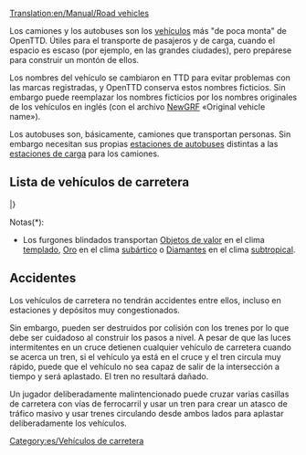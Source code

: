 [[Translation:en/Manual/Road vehicles]]
{{es/Tabla de contenido}}

Los camiones y los autobuses son los [[es/Manual/Vehículos|vehículos]] más "de poca monta" de OpenTTD. Útiles para el transporte de pasajeros y de carga, cuando el espacio es escaso (por ejemplo, en las grandes ciudades), pero prepárese para construir un montón de ellos.

Los nombres del vehículo se cambiaron en TTD para evitar problemas con las marcas registradas, y OpenTTD conserva estos nombres ficticios. Sin embargo puede reemplazar los nombres ficticios por los nombres originales de los vehículos en inglés (con el archivo [[es/Manual/NewGRF|NewGRF]] «Original vehicle name»).

Los autobuses son, básicamente, camiones que transportan personas. Sin embargo necesitan sus propias [[es/Manual/Estaciones para vehículos de carretera#estaciones-de-autobuses|estaciones de autobuses]] distintas a las [[es/Manual/Estaciones para vehículos de carretera#estaciones-de-carga-es|estaciones de carga]] para los camiones.

==Lista de vehículos de carretera==

{{es/Tabla de vehículos/Encabezado}}
{{en/VehicleTable/Header|Pasajeros y correo}}
{{en/VehicleTable/Row|
*[[es/Manual/Base Set/Road Vehicles/Autobuses|Autobuses]]
*[[es/Manual/Base Set/Road Vehicles/Camiones de Correo|Camiones de correo]]
|
*[[es/Manual/Base Set/Road Vehicles/Autobuses|Autobuses]]
*[[es/Manual/Base Set/Road Vehicles/Camiones de Correo|Camiones de correo]]
|
*[[es/Manual/Base Set/Road Vehicles/Autobuses|Autobuses]]
*[[es/Manual/Base Set/Road Vehicles/Camiones de Correo|Camiones de correo]]
|
*[[es/Manual/Base Set/Road Vehicles/Autobuses|Autobuses]]
*[[es/Manual/Base Set/Road Vehicles/Camiones de Correo|Camiones de correo]]
}}
{{en/VehicleTable/Header|Cargas comunes}}
{{en/VehicleTable/Row|
*[[es/Manual/Base Set/Road Vehicles/Cisternas de Petróleo|Cisternas de petróleo]]
*[[es/Manual/Base Set/Road Vehicles/Camiones de Mercancías|Camiones de mercancías]]
*[[es/Manual/Base Set/Road Vehicles/Camiones Graneros|Camiones graneros]]
*[[es/Manual/Base Set/Road Vehicles/Camiones de Ganado|Camiones de ganado]]
*[[es/Manual/Base Set/Road Vehicles/Camiones Madereros|Camiones madereros]]
|
*[[es/Manual/Base Set/Road Vehicles/Cisternas de Petróleo|Cisternas de petróleo]]
*[[es/Manual/Base Set/Road Vehicles/Camiones de Mercancías|Camiones de mercancías]]
*[[es/Manual/Base Set/Road Vehicles/Camiones Graneros|Camiones graneros]]
*[[es/Manual/Base Set/Road Vehicles/Camiones de Ganado|Camiones de ganado]]
*[[es/Manual/Base Set/Road Vehicles/Camiones Madereros|Camiones madereros]]
|
*[[es/Manual/Base Set/Road Vehicles/Cisternas de Petróleo|Cisternas de petróleo]]
*[[es/Manual/Base Set/Road Vehicles/Camiones de Mercancías|Camiones de mercancías]]
*[[es/Manual/Base Set/Road Vehicles/Camiones Graneros|Camiones graneros]]
*-
*[[es/Manual/Base Set/Road Vehicles/Camiones Madereros|Camiones madereros]]
|
*[[es/Manual/Base Set/Road Vehicles/Camiones de Cola|Camiones de cola]]
*[[es/Manual/Base Set/Road Vehicles/Camiones de Dulces|Camiones de dulces]]
*[[es/Manual/Base Set/Road Vehicles/Furgones de Juguetes|Furgones de juguetes]]
*[[es/Manual/Base Set/Road Vehicles/Camiones de Pilas|Camiones de pilas]]
*[[es/Manual/Base Set/Road Vehicles/Camiones de Algodón de Azúcar|Camiones de algodón de azúcar]]
}}
{{en/VehicleTable/Header|Cargas parecidas}}
{{en/VehicleTable/Row|
*[[es/Manual/Base Set/Road Vehicles/Furgones Blindados|Furgones blindados]]*
*[[es/Manual/Base Set/Road Vehicles/Camiones Carboneros|Camiones carboneros]]
*[[es/Manual/Base Set/Road Vehicles/Camiones de Hierro|Camiones de hierro]]
*[[es/Manual/Base Set/Road Vehicles/Camiones de Acero|Camiones de acero]]
* -
|
*[[es/Manual/Base Set/Road Vehicles/Furgones Blindados|Furgones blindados]]*
*[[es/Manual/Base Set/Road Vehicles/Camiones Carboneros|Camiones carboneros]]
* -
*[[es/Manual/Base Set/Road Vehicles/Camiones de Papel|Camiones de papel]]
*[[es/Manual/Base Set/Road Vehicles/Furgones de Comida|Furgones de comida]]
|
*[[es/Manual/Base Set/Road Vehicles/Furgones Blindados|Furgones blindados]]*
* -
*[[es/Manual/Base Set/Road Vehicles/Camiones de Cobre|Camiones de cobre]]
* -
*[[es/Manual/Base Set/Road Vehicles/Furgones de Comida|Furgones de comida]]
|
* -
*[[es/Manual/Base Set/Road Vehicles/Camiones de Azúcar|Camiones de azúcar]]
* -
* -
* -
}}
{{en/VehicleTable/Header|Otras cargas}}
{{en/VehicleTable/Row|
|
|
*[[es/Manual/Base Set/Road Vehicles/Cisternas de Agua|Cisternas de agua]]
*[[es/Manual/Base Set/Road Vehicles/Camiones de Fruta|Camiones de fruta]]
*[[es/Manual/Base Set/Road Vehicles/Camiones de Caucho|Camiones de caucho]]
|
*[[es/Manual/Base Set/Road Vehicles/Camiones de Burbujas|Camiones de burbujas]]
*[[es/Manual/Base Set/Road Vehicles/Camiones de Refrescos|Camiones de refrescos]]
*[[es/Manual/Base Set/Road Vehicles/Camiones de Plástico|Camiones de plástico]]
*[[es/Manual/Base Set/Road Vehicles/Camiones de Caramelos|Camiones de caramelos]]
}}
|}

Notas(*):
*Los furgones blindados transportan [[es/Manual/Base Set/Cargos/Objetos de valor|Objetos de valor]] en el clima [[es/Manual/Clima#templado|templado]], [[es/Manual/Base Set/Cargos/Oro|Oro]] en el clima [[es/Manual/Clima#subartico|subártico]] o [[es/Manual/Base Set/Cargos/Diamantes|Diamantes]] en el clima [[es/Manual/Clima#subtropical|subtropical]].

==Accidentes==
Los vehículos de carretera no tendrán accidentes entre ellos, incluso en estaciones y depósitos muy congestionados. 

Sin embargo, pueden ser destruidos por colisión con los trenes por lo que debe ser cuidadoso al construir los pasos a nivel. A pesar de que las luces intermitentes en un cruce detienen cualquier vehículo de carretera cuando se acerca un tren, si el vehículo ya está en el cruce y el tren circula muy rápido, puede que el vehículo no sea capaz de salir de la intersección a tiempo y será aplastado. El tren no resultará dañado.

Un jugador deliberadamente malintencionado puede cruzar varias casillas de carretera con vías de ferrocarril y usar un tren para crear un atasco de tráfico masivo y usar trenes circulando desde ambos lados para aplastar deliberadamente los vehículos.

[[Category:es/Vehículos de carretera]]